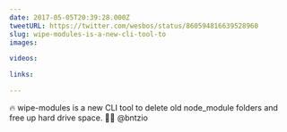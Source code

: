 ```yaml
---
date: 2017-05-05T20:39:28.000Z
tweetURL: https://twitter.com/wesbos/status/860594816639528960
slug: wipe-modules-is-a-new-cli-tool-to
images:

videos:

links:

---
```

🔥 wipe-modules is a new CLI tool to delete old node_module folders and free up hard drive space. 👏🏻 @bntzio
